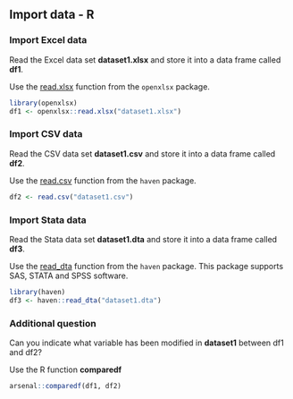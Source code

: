## Import data - R

### Import Excel data

Read the Excel data set **dataset1.xlsx** and store it into a data frame called **df1**.

Use the [read.xlsx](https://www.rdocumentation.org/packages/openxlsx/versions/4.2.5/topics/read.xlsx) function from the `openxlsx` package.

```r
library(openxlsx)
df1 <- openxlsx::read.xlsx("dataset1.xlsx")
```

### Import CSV data

Read the CSV data set **dataset1.csv** and store it into a data frame called **df2**.

Use the [read.csv](https://www.rdocumentation.org/packages/utils/versions/3.6.2/topics/read.table) function from the `haven` package.

```r
df2 <- read.csv("dataset1.csv")
```

### Import Stata data

Read the Stata data set **dataset1.dta** and store it into a data frame called **df3**.

Use the [read_dta](https://haven.tidyverse.org/reference/read_dta.html) function from the `haven` package. This package supports SAS, STATA and SPSS software.

```r
library(haven)
df3 <- haven::read_dta("dataset1.dta")
```

### Additional question

Can you indicate what variable has been modified in **dataset1** between df1 and df2?

::: callout-tip
Use the R function **comparedf**
:::

```r
arsenal::comparedf(df1, df2)
```
